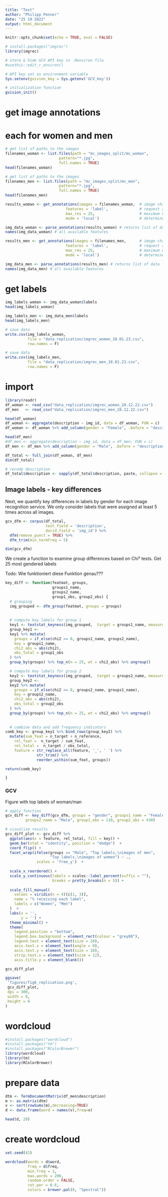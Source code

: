 ```yaml
---
title: "Test"
author: "Philipp Penner"
date: "25 10 2022"
output: html_document
---
```


```r
knitr::opts_chunk$set(echo = TRUE, eval = FALSE)
```

```r
# install.packages("imgrec")
library(imgrec)
```

```r
# store & hide GCV API key in .Renviron file
#usethis::edit_r_environ()
```

```r
# API key set as environment variable
Sys.setenv(gvision_key = Sys.getenv('GCV_key'))
```

```r
# initialization function 
gvision_init()
```

# get image annotations
# each for women and men
```r
# get list of paths to the images
filenames_woman <- list.files(path = "mc_images_split/mc_woman", 
                        pattern="*.jpg", 
                        full.names = TRUE)
head(filenames_woman)
```

```r
# get list of paths to the images
filenames_men <- list.files(path = "mc_images_split/mc_men", 
                        pattern="*.jpg", 
                        full.names = TRUE)
head(filenames_men)
```

```r
results_woman <- get_annotations(images = filenames_woman,  # image character vector
                           features = 'label',              # request all available features
                           max_res = 25,                    # maximum number of results per feature
                           mode = 'local')                  # determine image type

img_data_woman <- parse_annotations(results_woman) # returns list of data frames
names(img_data_woman) # all available features
```

```r
results_men <- get_annotations(images = filenames_men,      # image character vector
                           features = 'label',              # request all available features
                           max_res = 25,                    # maximum number of results per feature
                           mode = 'local')                  # determine image type

img_data_men <- parse_annotations(results_men) # returns list of data frames
names(img_data_men) # all available features
```

# get labels
```r
img_labels_woman <- img_data_woman$labels
head(img_labels_woman)
```

```r
img_labels_men <- img_data_men$labels
head(img_labels_men)
```

```r
# save data
write.csv(img_labels_woman, 
          file = "data_replication/imgrec_women_18.01.23.csv", 
          row.names = F)
```

```r
# save data
write.csv(img_labels_men, 
          file = "data_replication/imgrec_men_18.01.23.csv", 
          row.names = F)
```

# import
```r
library(readr)
df_woman <- read_csv("data_replication/imgrec_woman_28.12.22.csv")
df_men   <- read_csv("data_replication/imgrec_men_28.12.22.csv")
```

```r
head(df_woman)
df_woman <- aggregate(description ~ img_id, data = df_woman, FUN = c)
df_woman <- df_woman %>% add_column(gender = "Female", .before = "description")
```

```r
head(df_men)
#df_men <- aggregate(description ~ img_id, data = df_men, FUN = c)
df_men <- df_men %>% add_column(gender = "Male", .before = "description")
```

```r
df_total <- full_join(df_woman, df_men)
dim(df_total)
```


```r
# recode description
df_total$description <- sapply(df_total$description, paste, collapse = ", ")
```


## Image labels - key differences

Next, we quantify key differences in labels by gender for each image recognition service. We only consider labels that were assigned at least 5 times across all images.

```r
gcv_dfm <- corpus(df_total,
                  text_field = 'description',
                  docid_field = 'img_id') %>%
  dfm(remove_punct = TRUE) %>% 
  dfm_trim(min_termfreq = 5)

dim(gcv_dfm)
```


We create a function to examine group differences based on Chi² tests. 
Get 25 most gendered labels

Todo: Wie funktioniert diese Funktion genau???

```r
key_diff <- function(featmat, groups, 
                     groups1_name,
                     groups2_name,
                     group1_obs, group2_obs) {
  # grouping
  img_grouped <- dfm_group(featmat, groups = groups)
  
  
  # compute key labels for group 1
  key1 <- textstat_keyness(img_grouped,  target = groups1_name, measure = 'chi2')
  group_key1 <-
  key1 %>% mutate(
    groups = if_else(chi2 >= 0, groups1_name, groups2_name),
    key = groups1_name,
    chi2_abs = abs(chi2),
    obs_total = group1_obs
  ) %>%
  group_by(groups) %>% top_n(n = 25, wt = chi2_abs) %>% ungroup()

  # compute key labels for group 2
  key2 <- textstat_keyness(img_grouped,  target = groups2_name, measure = 'chi2')
  group_key2 <-
  key2 %>% mutate(
    groups = if_else(chi2 >= 0, groups2_name, groups1_name),
    key = groups2_name,
    chi2_abs = abs(chi2),
    obs_total = group2_obs
  ) %>%
  group_by(groups) %>% top_n(n = 25, wt = chi2_abs) %>% ungroup()
  
  
  # combine data and add frequency indicators
comb_key <- group_key1 %>% bind_rows(group_key2) %>%
  mutate(sum_feat = n_target + n_reference,
    rel_feat =  n_target / sum_feat,
    rel_total =  n_target / obs_total,
    feature = str_replace_all(feature, '_', ' ') %>% 
              str_trim() %>% 
              reorder_within(sum_feat, groups))

return(comb_key)

}
```


### GCV

Figure with top labels of woman/man

```r
# apply function
gcv_diff <- key_diff(gcv_dfm, groups = "gender", groups1_name = "Female",
         groups2_name = "Male", group1_obs = 110, group2_obs = 430)

# visualize results
gcv_diff_plot <- gcv_diff %>%
  ggplot(aes(x = feature, rel_total, fill = key)) +
  geom_bar(stat = "identity", position = "dodge")  +
  coord_flip() +
  facet_wrap(ifelse(groups == "Male", "Top labels,\nimages of men",
                    "Top labels,\nimages of women") ~ .,
              scales = 'free_y')  +
  
  scale_x_reordered() +
  scale_y_continuous(labels = scales::label_percent(suffix = ""),
                     breaks = pretty_breaks(n = 5)) +
  
  scale_fill_manual(
    values = viridis(n = 4)[c(1, 3)],
    name = "% receiving each label",
    labels = c("Women", "Men")
  )  +
  labs(x = '',
       y = '') + 
  theme_minimal() +
  theme(
    legend.position = "bottom",
    legend.box.background = element_rect(colour = "grey80"),
    legend.text = element_text(size = 10),
    axis.text.x = element_text(angle = 0),
    axis.text.y = element_text(size = 10),
    strip.text.x = element_text(size = 12),
    axis.title.y = element_blank())

gcv_diff_plot

ggsave(
 'figures/fig6_replication.png',
 gcv_diff_plot,
 dpi = 300,
 width = 8,
 height = 6
)
```



# wordcloud
```r
#install.packages("wordcloud")
#install.packages("tm")
#install.packages("RColorBrewer")
library(wordcloud)
library(tm)
library(RColorBrewer)
```

# prepare data
```r
dtm <- TermDocumentMatrix(df_men$description)
m <- as.matrix(dtm)
v <- sort(rowSums(m),decreasing=TRUE)
d <- data.frame(word = names(v),freq=v)

head(d, 20)
```

# create wordcloud
```r
set.seed(42)

wordcloud(words = d$word, 
          freq = d$freq, 
          min.freq = 1,
          max.words = 200, 
          random.order = FALSE, 
          rot.per = 0.6, 
          colors = brewer.pal(8, "Spectral"))
```






















































